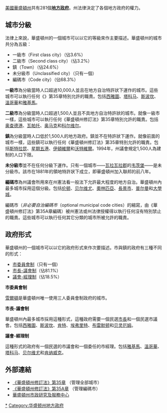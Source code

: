 [[美國|美國]][[華盛頓州|華盛頓州]]共有281個[[基层政权|'''地方政府''']]。州法律決定了各個地方政府的權力。

== 城市分級 ==
法律上來說，華盛頓州的一個城市可以以它的等級來作主要描述。華盛頓州的城市共分為五級：

* 一級市（First class city）（佔3.6%）
* 二級市（Second class city）（佔3.2%）
* 鎮（Town）（佔24.6%）
* 未分級市（Unclassified city）（只有一個）
* 編碼市（Code city）（佔68.3%）

'''一級市'''為分級當時人口超過10,000人並且在地方自治特許狀下運作的城市。這些城市可以執行任何《{{Link-en|華盛頓州修訂法|Revised Code of Washington}}》第35章特別允許的職責。包括[[西雅圖|西雅圖]]、[[塔科马_(华盛顿州)|塔科马]]、[[斯波坎|斯波坎]]、[[溫哥華_(華盛頓州)|溫哥華]]和[[雅基馬|雅基馬]]。

'''二級市'''為分級當時人口超過1,500人並且不具地方自治特許狀的城市。就像一級市一樣，這些城市可以執行任何《華盛頓州修訂法》第35章特別允許的職責。包括[[奥查德港_(华盛顿州)|奥查德港]]、[[瓦帕托_(华盛顿州)|瓦帕托]]、[[奥马克_(华盛顿州)|奥马克]]和[[科尔维尔_(华盛顿州)|科尔维尔]]。

'''鎮'''為分級當時人口低於1,500人的地方政府。鎮並不在特許狀下運作。就像前面的城市一樣，這些鎮可以執行任何《華盛頓州修訂法》第35章特別允許的職責。包括[[斯特拉昆_(華盛頓州)|斯特拉昆]]、[[星期五港_(華盛頓州)|星期五港]]、[[伊頓維爾_(華盛頓州)|伊頓維爾]]和[[沃特維爾_(華盛頓州)|沃特維爾]]。1994年，州議會規定1,500人為建制的人口下限。

'''未分級市'''並不在任何分級下運作。只有一個城市——[[瓦拉瓦拉縣_(華盛頓州)|瓦拉瓦拉郡]]的[[韦茨堡_(华盛顿州)|韦茨堡]]——是未分級市。該市在1881年的領地特許狀下成立，即華盛頓州加入聯邦的前八年。

'''編碼市'''為州議會所用來在州憲法看一般法下允許最大程度的地方自治。華盛頓州內最多城市採用這個分級。包括[[伦顿_(华盛顿州)|伦顿]]、[[贝尔维尤_(华盛顿州)|贝尔维尤]]、[[奧林匹亞_(華盛頓州)|奧林匹亞]]、[[長景市_(華盛頓州)|長景市]]、[[普尔曼_(华盛顿州)|普尔曼]]和[[大學城_(華盛頓州)|大學城]]。

編碼市（''非必要自治編碼市''（optional municipal code cities）的縮寫，由《華盛頓州修訂法》第35A章編碼）被州憲法或州法律授權得以執行任何沒有特別禁止的職責。這些城市可以執行任何其它分類的城市所被允許的職責。

== 政府形式 ==
華盛頓州的一個城市可以以它的政府形式來作次要描述。市與鎮的政府有三種不同的形式：

* [[市委員會制政府|市委員會制]]（只有一個）
* [[市长-议会制政府|市長-議會制]]（佔81.1%）
* [[議會-經理制政府|議會-經理制]]（佔18.5%）

'''市委員會制'''

[[雪爾頓_(華盛頓州)|雪爾頓]]是華盛頓州唯一使用三人委員會制政府的城市。

'''市長-議會制'''

華盛頓州內最多城市採用這種形式，這種政府需要一個民選[[市長|市長]]和一個民選市議會。包括[[西雅圖|西雅圖]]、[[斯波坎|斯波坎]]、[[肯特_(华盛顿州)|肯特]]、[[埃弗里特_(華盛頓州)|埃弗里特]]、[[布雷默顿_(华盛顿州)|布雷默顿]]和[[贝灵厄姆_(华盛顿州)|贝灵厄姆]]。

'''議會-經理制'''

這種形式的政府有一個民選的市議會和一個委任的市經理。包括[[雅基馬|雅基馬]]、[[溫哥華_(華盛頓州)|溫哥華]]、[[塔科马_(华盛顿州)|塔科马]]、[[贝尔维尤_(华盛顿州)|贝尔维尤]]和[[肯纳威克_(华盛顿州)|肯纳威克]]。

== 外部連結 ==
*[http://apps.leg.wa.gov/rcw/default.aspx?Cite=35 《華盛頓州修訂法》第35章] {{Wayback|url=http://apps.leg.wa.gov/rcw/default.aspx?Cite=35 |date=20060914222043 }}（管理全部城市）
*[http://apps.leg.wa.gov/rcw/default.aspx?Cite=35A 《華盛頓州修訂法》第35A章] {{Wayback|url=http://apps.leg.wa.gov/rcw/default.aspx?Cite=35A |date=20060916203306 }} （管理編碼市）
*[http://www.mrsc.org/cityprofiles/citylist.aspx 華盛頓州市政研究及服務中心] {{Wayback|url=http://www.mrsc.org/cityprofiles/citylist.aspx |date=20141121200637 }}

{{Washington}}

[[Category:华盛顿州城市|*]]
[[Category:华盛顿州地方政府|Category:华盛顿州地方政府]]